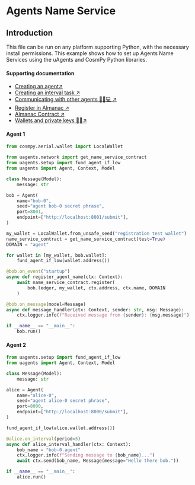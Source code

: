 # Agents Name Service

## Introduction

This file can be run on any platform supporting Python, with the necessary install permissions. This example shows how to set up Agents Name Services using the uAgents and CosmPy Python libraries.

#### Supporting documentation

- [Creating an agent↗️](/guides/agents/create-a-uagent)
- [Creating an interval task ↗️](/guides/agents/interval-task)
- [Communicating with other agents 📱🤖💻 ↗️](/guides/agents/communicating-with-other-agents)
- [Register in Almanac ↗️](/guides/agents/register-in-almanac)
- [Almanac Contract ↗️](/references/contracts/uagents-almanac/almanac-overview)
- [Wallets and private keys 💸🔐↗️](/guides/fetch-network/cosmpy/creating-wallet)

#### Agent 1

```py copy filename="agent_1.py"
from cosmpy.aerial.wallet import LocalWallet

from uagents.network import get_name_service_contract
from uagents.setup import fund_agent_if_low
from uagents import Agent, Context, Model

class Message(Model):
    message: str

bob = Agent(
    name="bob-0",
    seed="agent bob-0 secret phrase",
    port=8001,
    endpoint=["http://localhost:8001/submit"],
)

my_wallet = LocalWallet.from_unsafe_seed("registration test wallet")
name_service_contract = get_name_service_contract(test=True)
DOMAIN = "agent"

for wallet in [my_wallet, bob.wallet]:
    fund_agent_if_low(wallet.address())

@bob.on_event("startup")
async def register_agent_name(ctx: Context):
    await name_service_contract.register(
        bob.ledger, my_wallet, ctx.address, ctx.name, DOMAIN
    )

@bob.on_message(model=Message)
async def message_handler(ctx: Context, sender: str, msg: Message):
    ctx.logger.info(f"Received message from {sender}: {msg.message}")

if __name__ == "__main__":
    bob.run()
```

#### Agent 2

```py copy filename="agent_2.py"
from uagents.setup import fund_agent_if_low
from uagents import Agent, Context, Model

class Message(Model):
    message: str

alice = Agent(
    name="alice-0",
    seed="agent alice-0 secret phrase",
    port=8000,
    endpoint=["http://localhost:8000/submit"],
)

fund_agent_if_low(alice.wallet.address())

@alice.on_interval(period=5)
async def alice_interval_handler(ctx: Context):
    bob_name = "bob-0.agent"
    ctx.logger.info(f"Sending message to {bob_name}...")
    await ctx.send(bob_name, Message(message="Hello there bob."))

if __name__ == "__main__":
    alice.run()
```

